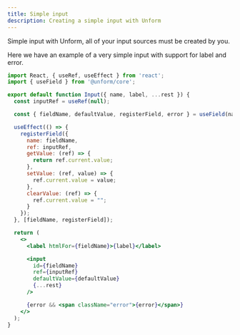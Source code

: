 ```yaml
---
title: Simple input
description: Creating a simple input with Unform
---
```


Simple input
with Unform, all of your input sources must be created by you.

Here we have an example of a very simple input with support for label and error.

```jsx title=components/Input.js lineNumbers=true
import React, { useRef, useEffect } from 'react';
import { useField } from '@unform/core';

export default function Input({ name, label, ...rest }) {
  const inputRef = useRef(null);

  const { fieldName, defaultValue, registerField, error } = useField(name);

  useEffect(() => {
    registerField({
      name: fieldName,
      ref: inputRef,
      getValue: (ref) => {
        return ref.current.value;
      },
      setValue: (ref, value) => {
        ref.current.value = value;
      },
      clearValue: (ref) => {
        ref.current.value = "";
      }
    });
  }, [fieldName, registerField]);

  return (
    <>
      <label htmlFor={fieldName}>{label}</label>

      <input
        id={fieldName}
        ref={inputRef}
        defaultValue={defaultValue}
        {...rest}
      />

      {error && <span className="error">{error}</span>}
    </>
  );
}
```
